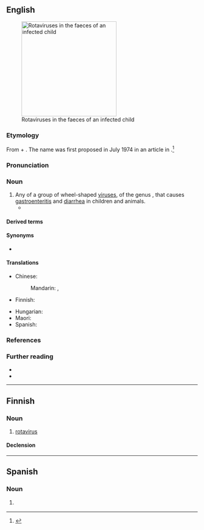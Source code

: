 {{also|Rotavirus}}
==English==
[[File:Multiple rotavirus particles.jpg|thumb|right|250px|Rotaviruses in the faeces of an infected child]]
===Etymology===
From {{bor|en|la|rota|t=wheel}} + {{m|en|virus}}. The name was first proposed in July 1974 in an article in ''{{w|The Lancet}}''.<ref>{{cite-journal|date=1974-07-13|author={{w|Thomas Henry Flewett|Flewett, T. H.}}, Bryden, A. S., Davies, H., Woode, G. N., Bridger, J. C., Derrick, J. M.|title=Relation between viruses from acute gastroenteritis of children and newborn calves|journal={{w|The Lancet}}|volume=304|issue=7872|doi=10.1016/S0140-6736(74)91631-6|page=63|passage=We propose therefore that these reovirus-like or orbivirus-like enteritis viruses of calves and children are in a group separate from both orbiviruses and reoviruses, and we suggest that the term “rotavirus” (from the Latin rota, a wheel) should be used for them.}}</ref>

===Pronunciation===
{{rfp|en}}

===Noun===
{{en-noun|es}}

# Any of a group of wheel-shaped [[virus]]es, of the genus {{taxlink|Rotavirus|genus|noshow=1}}, that causes [[gastroenteritis]] and [[diarrhea]] in children and animals.
#* {{quote-journal|en|date=1974-07-13|author={{w|Thomas Henry Flewett|Flewett, T. H.}}, Bryden, A. S., Davies, H., Woode, G. N., Bridger, J. C., Derrick, J. M.|title=Relation between viruses from acute gastroenteritis of children and newborn calves|journal={{w|The Lancet}}|volume=304|issue=7872|doi=10.1016/S0140-6736(74)91631-6|page=63|passage=We propose therefore that these reovirus-like or orbivirus-like enteritis viruses of calves and children are in a group separate from both orbiviruses and reoviruses, and we suggest that the term “'''rotavirus'''” (from the Latin rota, a wheel) should be used for them.|brackets=on}}

====Derived terms====
{{col3|en
|antirotavirus
|nonrotavirus
|rotaviral
|rotavirion
|rotaviruslike
}}

====Synonyms====
* {{l|en|duovirus}} {{q|dated}}

====Translations====
{{trans-top|any of a group of wheel-shaped viruses}}
* Chinese:
*: Mandarin: {{t|cmn|輪狀病毒|sc=Hani}}, {{t|cmn|轮状病毒|tr=lúnzhuàng bìngdú|sc=Hani}}
* Finnish: {{t|fi|rotavirus}}
{{trans-mid}}
* Hungarian: {{t|hu|rotavírus}}
* Maori: {{t|mi|huaketo puku}}
* Spanish: {{t|es|rotavirus|m}}
{{trans-bottom}}

===References===
<references/>

===Further reading===
* {{pedia}}
* {{specieslite|Rotavirus}}

----

==Finnish==

===Noun===
{{fi-noun}}

# [[#English|rotavirus]]

====Declension====
{{fi-decl-vastaus|rotaviru|a}}

----

==Spanish==
{{wikipedia|lang=es}}

===Noun===
{{es-noun|m|rotavirus}}

# {{lb|es|virology}} {{l|en|rotavirus}}